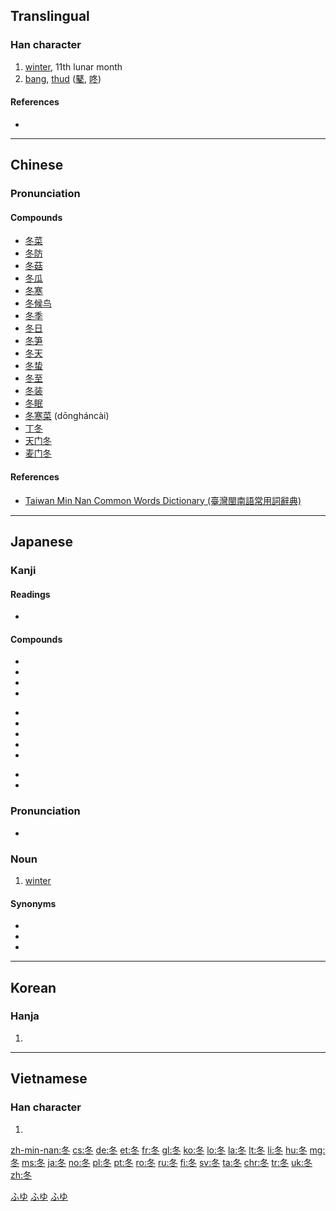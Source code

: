 {{also|鼕}}
==Translingual==
{{stroke order|type=animate}}
{{Han etyl}}

===Han character===
{{Han char|rn=15|rad=冫|as=03|sn=5|four=2730<sub>3</sub>|canj=竹水卜 (HEY)|ids=⿳[[夂]][[丶]]丶}}

# [[winter]], 11th lunar month
# [[bang]], [[thud]] ([[鼕]], [[咚]])

====References====
* {{Han ref|kx=0131.170|dkj=01610|dj=0294.130|hdz=20867.190|uh=51AC|ud=20908|bh=A556|bd=42326}}

----

==Chinese==
{{zh-forms}}

===Pronunciation===
{{zh-pron
|m=dōng
|c=dung1
|h=
|mn=tang/tong
|w=
|mc=y
|oc=y
|ma=zh-dōng.ogg
|cat=n}}

====Compounds====
* [[冬菜]]
* [[冬防]]
* [[冬菇]]
* [[冬瓜]]
* [[冬寒]]
* [[冬候鸟]]
* [[冬季]]
* [[冬日]]
* [[冬笋]]
* [[冬天]]
* [[冬蛰]]
* [[冬至]]
* [[冬装]]
* [[冬眠]]
* [[冬寒菜]] (dōngháncài)
* [[丁冬]]
* [[天门冬]]
* [[麦门冬]]

====References====
*[http://twblg.dict.edu.tw/holodict_new/result_detail.jsp?n_no=1386&curpage=1&sample=%E5%86%AC&radiobutton=1&querytarget=1&limit=20&pagenum=2&rowcount=29 Taiwan Min Nan Common Words Dictionary (臺灣閩南語常用詞辭典)]

----

==Japanese==

===Kanji===
{{ja-kanji|grade=2|rs=冫03}}

====Readings====
* {{ja-readings
|goon=[[とう]] (tō) < [[とう]] (tou)
|kanon=[[とう]] (tō) < [[とう]] (tou)
|kun=[[ふゆ]] (fuyu)}}

====Compounds====
{{top3}}
* {{l|ja|冬季|tr=とうき, tōki}}
* {{l|ja|冬期|tr=とうき, tōki}}
* {{l|ja|冬至|tr=とうじ, tōji}}
* {{l|ja|冬眠|tr=とうみん, tōmin}}
{{mid3}}
* {{l|ja|冬将軍|tr=ふゆしょうぐん, fuyushōgun}}
* {{l|ja|冬休み|tr=ふゆやすみ, fuyuyasumi}}
* {{l|ja|冬山|tr=ふゆやま, fuyuyama}}
* {{l|ja|冬月|tr=ふゆつき, Fuyutsuki}}
* {{l|ja|初冬|tr=しょとう, shotō}}
{{mid3}}
* {{l|ja|晩冬|tr=ばんとう, bantō}}
* {{l|ja|立冬|tr=りっとう, rittō}}
{{bottom}}

===Pronunciation===
{{ja-kanjitab|ふゆ|yomi=k}}
* {{ja-accent-common|o|ふ|ゆ}}

===Noun===
{{ja-noun|ふゆ}}

# [[winter]] {{gloss|season}}

====Synonyms====
* {{l|ja|冬季|tr=tōki}}
* {{l|ja|冬期|tr=tōki}}
* {{l|ja|ウィンター|tr=wintā}}

[[Category:1000 Japanese basic words|ふゆ]]
[[Category:ja:Calendar terms|ふゆ]]
[[Category:ja:Seasons|ふゆ]]

----

==Korean==

===Hanja===
{{ko-hanja|hangeul=[[동]]|rv=dong|mr=tong}}

# {{defn|lang=ko|sort=冫03}}

----

==Vietnamese==

===Han character===
{{vi-hantu|[[đông]], [[đong]]|rs=冫03}}

# {{defn|lang=vi|sort=冫03}}

[[zh-min-nan:冬]]
[[cs:冬]]
[[de:冬]]
[[et:冬]]
[[fr:冬]]
[[gl:冬]]
[[ko:冬]]
[[lo:冬]]
[[la:冬]]
[[lt:冬]]
[[li:冬]]
[[hu:冬]]
[[mg:冬]]
[[ms:冬]]
[[ja:冬]]
[[no:冬]]
[[pl:冬]]
[[pt:冬]]
[[ro:冬]]
[[ru:冬]]
[[fi:冬]]
[[sv:冬]]
[[ta:冬]]
[[chr:冬]]
[[tr:冬]]
[[uk:冬]]
[[zh:冬]]